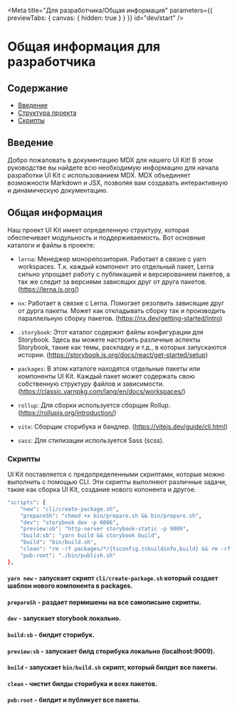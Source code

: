 
<Meta title="Для разработчика/Общая информация" parameters={{ previewTabs: { canvas: { hidden: true } } }} id="dev/start" />

# Общая информация для разработчика

## Содержание

- [Введение](#введение)
- [Структура проекта](#структура-проекта)
- [Скрипты](#скрипты)

## Введение

Добро пожаловать в документацию MDX для нашего UI Kit! В этом руководстве вы найдете всю необходимую информацию для начала разработки UI Kit с использованием MDX. MDX объединяет возможности Markdown и JSX, позволяя вам создавать интерактивную и динамическую документацию.

## Общая информация

Наш проект UI Kit имеет определенную структуру, которая обеспечивает модульность и поддерживаемость. Вот основные каталоги и файлы в проекте:

- `lerna`: Менеджер монорепозитория. Работает в связке с yarn workspaces. Т.к. каждый компонент это отдельный пакет, Lerna сильно упрощает работу с публикацией и версированием пакетов, а так же следит за версиями зависящих друг от друга пакетов. (https://lerna.js.org/)

- `nx`: Работает в связке с Lerna. Помогает резолвить зависящие друг от дурга пакеты. Может как откладывать сборку так и производить параллельную сборку пакетов. (https://nx.dev/getting-started/intro)

- `.storybook`: Этот каталог содержит файлы конфигурации для Storybook. Здесь вы можете настроить различные аспекты Storybook, такие как темы, раскладку и т.д., в которых запускаются истории. (https://storybook.js.org/docs/react/get-started/setup)

- `packages`: В этом каталоге находятся отдельные пакеты или компоненты UI Kit. Каждый пакет может содержать свою собственную структуру файлов и зависимости. (https://classic.yarnpkg.com/lang/en/docs/workspaces/)

- `rollup`: Для сборки используется сборщик Rollup. (https://rollupjs.org/introduction/)

- `vite`: Сборщик сторибука и бандлер. (https://vitejs.dev/guide/cli.html)

- `sass`: Для стилизации используется Sass (scss).

### Скрипты

UI Kit поставляется с предопределенными скриптами, которые можно выполнить с помощью CLI. Эти скрипты выполняют различные задачи, такие как сборка UI Kit, создание нового копонента и другое.

```bash
"scripts": {
    "new": "cli/create-package.sh",
    "prepareSh": "chmod +x bin/prepare.sh && bin/prepare.sh",
    "dev": "storybook dev -p 6006",
    "preview:sb": "http-server storybook-static -p 9009",
    "build:sb": "yarn build && storybook build",
    "build": "bin/build.sh",
    "clean": "rm -rf packages/*/{tsconfig.tsbuildinfo,build} && rm -rf {build,storybook-static}",
    "pub:root": "./bin/publish.sh"
},
```

#### `yarn new` - запускает скрипт `cli/create-package.sh` который создает шаблон нового компонента в packages.

#### `prepareSh` - раздает пермишены на все самописыне скрипты.

#### `dev` - запускает storybook локально.

#### `build:sb` - билдит сторибук.

#### `preview:sb` - запускает билд сторибука локально (localhost:9009).

#### `build` - запускает `bin/build.sh` скрипт, который билдит все пакеты.

#### `clean` - чистит билды сторибука и всех пакетов.

#### `pub:root` - билдит и публикует все пакеты.
